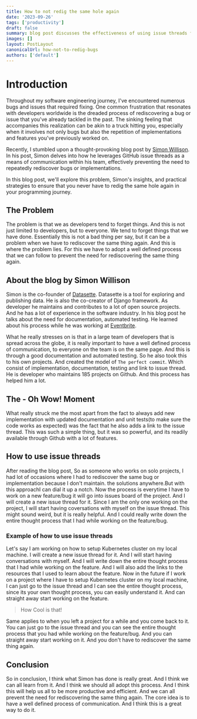 ```yaml
---
title: How to not redig the same hole again
date: '2023-09-26'
tags: ['productivity']
draft: false
summary: blog post discusses the effectiveness of using issue threads for communication to prevent the need for rediscovering bugs or implementations in the future.
images: []
layout: PostLayout
canonicalUrl: how-not-to-redig-bugs
authors: ['default']
---
```


# Introduction

Throughout my software engineering journey, I've encountered numerous bugs and issues that required fixing.
One common frustration that resonates with developers worldwide is the dreaded process of rediscovering a
bug or issue that you've already tackled in the past. The sinking feeling that accompanies this realization
can be akin to a truck hitting you, especially when it involves not only bugs but also the repetition of
implementations and features you've previously worked on.

Recently, I stumbled upon a thought-provoking blog post by [Simon Willison](https://simonwillison.net/2022/Nov/26/productivity/). In his post,
Simon delves into how he leverages GitHub issue threads as a means of communication within his team, effectively preventing
the need to repeatedly rediscover bugs or implementations.

In this blog post, we'll explore this problem, Simon's insights, and practical strategies to ensure that
you never have to redig the same hole again in your programming journey.

## The Problem

The problem is that we as developers tend to forget things. And this is not just
limited to developers, but to everyone. We tend to forget things that we have done.
Essentially this is not a bad thing per say, but it can be a problem when we have
to rediscover the same thing again. And this is where the problem lies. For this we
have to adopt a well defined process that we can follow to prevent the need for
rediscovering the same thing again.

## About the blog by Simon Willison

Simon is the co-founder of [Datasette](https://datasette.io/). Datasette is a tool
for exploring and publishing data. He is also the co-creator of Django framework.
As developer he maintains and contributes to a lot of open source projects. And
he has a lot of experience in the software industry. In his blog post he talks
about the need for documentation, automated testing. He learned about his process
while he was working at [Eventbrite](https://www.eventbrite.com/).

What he really stresses on is that in a large team of developers that is spread across the globe,
it is really important to have a well defined process of communication, to everyone on the team
is on the same page. And this is through a good documentation and automated testing. So he
also took this to his own projects. And created the model of `The perfect commit`. Which consist of
implementation, documentation, testing and link to issue thread. He is developer who maintains
185 projects on Github. And this process has helped him a lot.

## The - Oh Wow! Moment

What really struck me the most apart from the fact to always add new implementation with
updated documentation and unit tests(to make sure the code works as expected) was
the fact that he also adds a link to the issue thread. This was such a simple thing,
but it was so powerful, and its readily available through Github with a lot of features.

## How to use issue threads

After reading the blog post, So as someone who works on solo projects, I had lot of
occasions where I had to rediscover the same bug or implementation because I don't maintain.
the solutions anywhere.But with this approachI can dial it up a notch. Now the process is everytime
I have to work on a new feature/bug it will go into issues board of the project. And I will create a new
issue thread for it. Since I am the only one working on the project, I will start having coversations
with myself on the issue thread. This might sound weird, but it is really helpful. And I could really
write down the entire thought process that I had while working on the feature/bug.

### Example of how to use issue threads

Let's say I am working on how to setup Kubernetes cluster on my local machine. I will create a new issue thread for it. And I will
start having conversations with myself. And I will write down the entire thought process that I had while
working on the feature. And I will also add the links to the resources that I used to learn about the
feature. Now in the future if I work on a project where I have to setup Kubernetes cluster on my local
machine, I can just go to the issue thread and I can see the entire thought process, since its your own
thought process, you can easily understand it. And can straight away start working on the feature.

> How Cool is that!

Same applies to when you left a project for a while and you come back to it. You can just go to the
issue thread and you can see the entire thought process that you had while working on the feature/bug.
And you can straight away start working on it. And you don't have to rediscover the same thing again.

## Conclusion

So in conclusion, I think what Simon has done is really great. And I think we can all learn from it.
And I think we should all adopt this process. And I think this will help us all to be more productive
and efficient. And we can all prevent the need for rediscovering the same thing again. The core
idea is to have a well defined process of communication. And I think this is a great way to do it.
